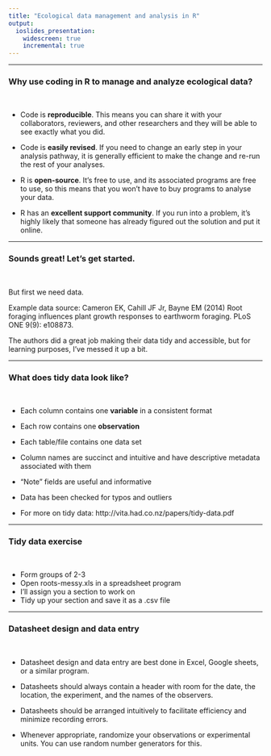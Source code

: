 ```yaml
---
title: "Ecological data management and analysis in R"
output: 
  ioslides_presentation:
    widescreen: true
    incremental: true
---
```


***
### Why use coding in R to manage and analyze ecological data? {.build}
<br>

- Code is **reproducible**. This means you can share it with your collaborators, reviewers, and other researchers and they will be able to see exactly what you did.  

- Code is **easily revised**. If you need to change an early step in your analysis pathway, it is generally efficient to make the change and re-run the rest of your analyses.  

- R is **open-source**. It's free to use, and its associated programs are free to use, so this means that you won't have to buy programs to analyse your data.  

- R has an **excellent support community**. If you run into a problem, it's highly likely that someone has already figured out the solution and put it online.


***
### Sounds great! Let's get started.
<br>

But first we need data.
  
Example data source: Cameron EK, Cahill JF Jr, Bayne EM (2014) Root foraging influences plant growth responses to earthworm foraging. PLoS ONE 9(9): e108873.

The authors did a great job making their data tidy and accessible, but for learning purposes, I've messed it up a bit.

***
### What does tidy data look like? {.build}
<br>

- Each column contains one **variable** in a consistent format

- Each row contains one **observation**

- Each table/file contains one data set

- Column names are succinct and intuitive and have descriptive metadata associated with them

- "Note" fields are useful and informative

- Data has been checked for typos and outliers

- For more on tidy data: http://vita.had.co.nz/papers/tidy-data.pdf

***
### Tidy data exercise
<br>

- Form groups of 2-3
- Open roots-messy.xls in a spreadsheet program
- I'll assign you a section to work on
- Tidy up your section and save it as a .csv file

***
### Datasheet design and data entry
<br>

- Datasheet design and data entry are best done in Excel, Google sheets, or a similar program.

- Datasheets should always contain a header with room for the date, the location, the experiment, and the names of the observers.

- Datasheets should be arranged intuitively to facilitate efficiency and minimize recording errors.

- Whenever appropriate, randomize your observations or experimental units. You can use random number generators for this.
